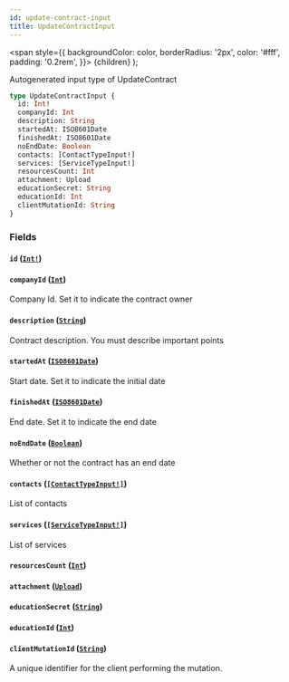 ```yaml
---
id: update-contract-input
title: UpdateContractInput
---
```


<span
style={{
      backgroundColor: color,
      borderRadius: '2px',
      color: '#fff',
      padding: '0.2rem',
    }}>
{children}
</span>
);

Autogenerated input type of UpdateContract

```graphql
type UpdateContractInput {
  id: Int!
  companyId: Int
  description: String
  startedAt: ISO8601Date
  finishedAt: ISO8601Date
  noEndDate: Boolean
  contacts: [ContactTypeInput!]
  services: [ServiceTypeInput!]
  resourcesCount: Int
  attachment: Upload
  educationSecret: String
  educationId: Int
  clientMutationId: String
}
```

### Fields

#### `id` ([`Int!`](/api/graphql/documentation/scalars/int))

#### `companyId` ([`Int`](/api/graphql/documentation/scalars/int))

Company Id. Set it to indicate the contract owner

#### `description` ([`String`](/api/graphql/documentation/scalars/string))

Contract description. You must describe important points

#### `startedAt` ([`ISO8601Date`](/api/graphql/documentation/scalars/iso-8601-date))

Start date. Set it to indicate the initial date

#### `finishedAt` ([`ISO8601Date`](/api/graphql/documentation/scalars/iso-8601-date))

End date. Set it to indicate the end date

#### `noEndDate` ([`Boolean`](/api/graphql/documentation/scalars/boolean))

Whether or not the contract has an end date

#### `contacts` ([`[ContactTypeInput!]`](/api/graphql/documentation/inputs/contact-type-input))

List of contacts

#### `services` ([`[ServiceTypeInput!]`](/api/graphql/documentation/inputs/service-type-input))

List of services

#### `resourcesCount` ([`Int`](/api/graphql/documentation/scalars/int))

#### `attachment` ([`Upload`](/api/graphql/documentation/scalars/upload))

#### `educationSecret` ([`String`](/api/graphql/documentation/scalars/string))

#### `educationId` ([`Int`](/api/graphql/documentation/scalars/int))

#### `clientMutationId` ([`String`](/api/graphql/documentation/scalars/string))

A unique identifier for the client performing the mutation.
